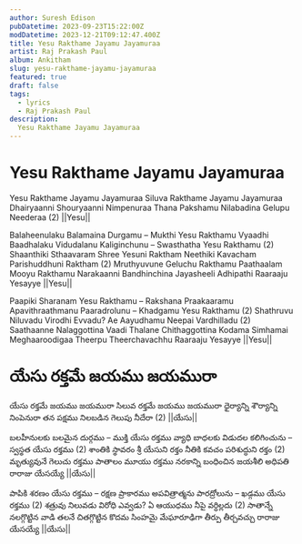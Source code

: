 ---
author: Suresh Edison
pubDatetime: 2023-09-23T15:22:00Z
modDatetime: 2023-12-21T09:12:47.400Z
title: Yesu Rakthame Jayamu Jayamuraa
artist: Raj Prakash Paul
album: Ankitham
slug: yesu-rakthame-jayamu-jayamuraa
featured: true
draft: false
tags:
  - lyrics
  - Raj Prakash Paul
description:
  Yesu Rakthame Jayamu Jayamuraa
---

# Yesu Rakthame Jayamu Jayamuraa

<Lyrics>
Yesu Rakthame Jayamu Jayamuraa
Siluva Rakthame Jayamu Jayamuraa
Dhairyaanni Shouryaanni Nimpenuraa
Thana Pakshamu Nilabadina Gelupu Neederaa (2)                 ||Yesu||

Balaheenulaku Balamaina Durgamu – Mukthi Yesu Rakthamu
Vyaadhi Baadhalaku Vidudalanu Kaliginchunu – Swasthatha Yesu Rakthamu (2)
Shaanthiki Sthaavaram Shree Yesuni Raktham
Neethiki Kavacham Parishuddhuni Raktham (2)
Mruthyuvune Geluchu Rakthamu
Paathaalam Mooyu Rakthamu
Narakaanni Bandhinchina
Jayasheeli Adhipathi Raaraaju Yesayye                 ||Yesu||

Paapiki Sharanam Yesu Rakthamu – Rakshana Praakaaramu
Apavithraathmanu Paaradrolunu – Khadgamu Yesu Rakthamu (2)
Shathruvu Niluvadu Virodhi Evvadu?
Ae Aayudhamu Neepai Vardhilladu (2)
Saathaanne Nalaggottina
Vaadi Thalane Chithaggottina
Kodama Simhamai Meghaaroodigaa
Theerpu Theerchavachhu Raaraaju Yesayye                 ||Yesu||
</Lyrics>



# యేసు రక్తమే జయము జయమురా

<Lyrics>
యేసు రక్తమే జయము జయమురా
సిలువ రక్తమే జయము జయమురా
ధైర్యాన్ని శౌర్యాన్ని నింపెనురా
తన పక్షము నిలబడిన గెలుపు నీదేరా (2)              ||యేసు||

బలహీనులకు బలమైన దుర్గము – ముక్తి యేసు రక్తము
వ్యాధి బాధలకు విడుదల కలిగించును – స్వస్థత యేసు రక్తము (2)
శాంతికి స్థావరం శ్రీ యేసుని రక్తం
నీతికి కవచం పరిశుద్ధుని రక్తం (2)
మృత్యువునే గెలుచు రక్తము
పాతాలం మూయు రక్తము
నరకాన్ని బంధించిన
జయశీలి అధిపతి రారాజు యేసయ్యే                 ||యేసు||

పాపికి శరణం యేసు రక్తము – రక్షణ ప్రాకారము
అపవిత్రాత్మను పారద్రోలును – ఖడ్గము యేసు రక్తము (2)
శత్రువు నిలువడు విరోధి ఎవ్వడు?
ఏ ఆయుధము నీపై వర్ధిల్లదు (2)
సాతాన్నే నలగ్గొట్టిన
వాడి తలనే చితగ్గొట్టిన
కొదమ సింహమై మేఘారూఢిగా
తీర్పు తీర్చవచ్చు రారాజు యేసయ్యే                ||యేసు||
</Lyrics>
